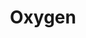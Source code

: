 ---
title: "Oxygen"
bookCover: "/assets/book-covers/oxygen.jpg"
bookAuthor: "Nick Lane"
rating: 8
done: false
tags: []
summary: false
detailedNotes: false
amazonLink: ""
amazonAffiliateLink: ""
---